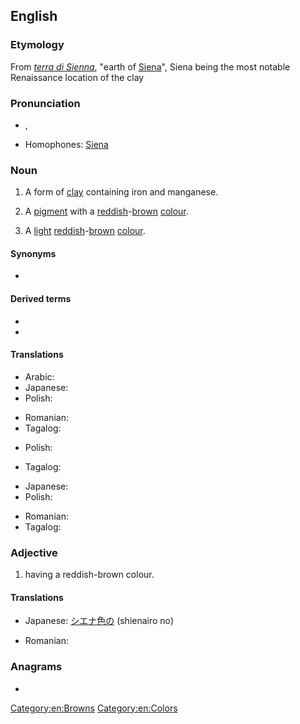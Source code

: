 {{also|Sienna}}
==English==

===Etymology===
From {{etyl|it|en}} ''[[terra di Sienna]]'', "earth of [[Siena]]", Siena being the most notable Renaissance location of the clay

===Pronunciation===
* {{enPR|sē-ĕnʹə}}, {{IPA|/siˈɛnə/|lang=en}}
* Homophones: [[Siena]]

===Noun===
{{wikipedia}}
{{en-noun|~}}

# {{lb|en|countable}} A form of [[clay]] containing iron and manganese.
# {{lb|en|countable|and|uncountable}} A [[pigment]] with a [[red]]dish-[[brown]] [[color|colour]].
# {{lb|en|countable|and|uncountable}} A [[light]] [[reddish]]-[[brown]] [[colour]].
#: {{color panel|A0522D}}

====Synonyms====
* {{sense|clay}} {{l|en|raw sienna}}

====Derived terms====
* {{l|en|burnt sienna}}
* {{l|en|raw sienna}}

====Translations====
{{trans-top|clay}}
* Arabic: {{t|ar|طين|m}}
* Japanese: {{t|ja|シエナ土|tr=shiena tsuchi}}
* Polish: {{t+|pl|sjena|f}}
{{trans-mid}}
* Romanian: {{t|ro|pământ de Siena|n}}
* Tagalog: {{t|tl|siyena}}
{{trans-bottom}}

{{trans-top|pigment}}
* Polish: {{t+|pl|sjena|f}}
{{trans-mid}}
* Tagalog: {{t|tl|siyena}}
{{trans-bottom}}

{{trans-top|colour}}
* Japanese: {{t|ja|シエナ色|tr=shiena shoku}}
* Polish: {{t+|pl|sjena|f}}
{{trans-mid}}
* Romanian: {{t|ro|siena|f}}
* Tagalog: {{t|tl|siyena}}
{{trans-bottom}}

===Adjective===
{{en-adj|-}}

# having a reddish-brown colour.

====Translations====
{{trans-top|colour}}
* Japanese: [[シエナ色]]の (shienairo no)
{{trans-mid}}
* Romanian: {{t|ro|siena}}
{{trans-bottom}}

===Anagrams===
* {{anagrams|en|Annies|Sannie|inanes|insane|nenias}}

[[Category:en:Browns]]
[[Category:en:Colors]]